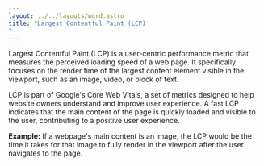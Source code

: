 ```yaml
---
layout: ../../layouts/word.astro
title: "Largest Contentful Paint (LCP)
"
---
```

Largest Contentful Paint (LCP) is a user-centric performance metric that measures the perceived loading speed of a web page. It specifically focuses on the render time of the largest content element visible in the viewport, such as an image, video, or block of text.

LCP is part of Google's Core Web Vitals, a set of metrics designed to help website owners understand and improve user experience. A fast LCP indicates that the main content of the page is quickly loaded and visible to the user, contributing to a positive user experience.

**Example:**
If a webpage's main content is an image, the LCP would be the time it takes for that image to fully render in the viewport after the user navigates to the page.